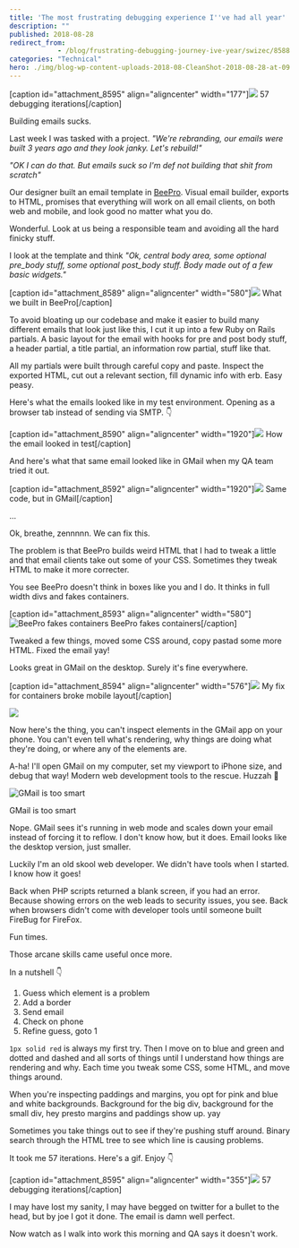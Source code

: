 ```yaml
---
title: 'The most frustrating debugging experience I''ve had all year'
description: ""
published: 2018-08-28
redirect_from: 
            - /blog/frustrating-debugging-journey-ive-year/swizec/8588
categories: "Technical"
hero: ./img/blog-wp-content-uploads-2018-08-CleanShot-2018-08-28-at-09.27.06@2x-772x1024.png
---
```


\[caption id="attachment_8595" align="aligncenter" width="177"]![](./img/blog-wp-content-uploads-2018-08-email-debugging.gif) 57 debugging iterations\[/caption]

Building emails sucks.

Last week I was tasked with a project. _"We're rebranding, our emails were built 3 years ago and they look janky. Let's rebuild!"_

_"OK I can do that. But emails suck so I'm def not building that shit from scratch"_

Our designer built an email template in [BeePro](https://beefree.io/bee-pro/). Visual email builder, exports to HTML, promises that everything will work on all email clients, on both web and mobile, and look good no matter what you do.

Wonderful. Look at us being a responsible team and avoiding all the hard finicky stuff.

I look at the template and think _"Ok, central body area, some optional pre_body stuff, some optional post_body stuff. Body made out of a few basic widgets."_

\[caption id="attachment_8589" align="aligncenter" width="580"]![](./img/blog-wp-content-uploads-2018-08-CleanShot-2018-08-28-at-09.27.06@2x-772x1024.png) What we built in BeePro\[/caption]

To avoid bloating up our codebase and make it easier to build many different emails that look just like this, I cut it up into a few Ruby on Rails partials. A basic layout for the email with hooks for pre and post body stuff, a header partial, a title partial, an information row partial, stuff like that.

All my partials were built through careful copy and paste. Inspect the exported HTML, cut out a relevant section, fill dynamic info with erb. Easy peasy.

Here's what the emails looked like in my test environment. Opening as a browser tab instead of sending via SMTP. 👇

\[caption id="attachment_8590" align="aligncenter" width="1920"]![](./img/blog-wp-content-uploads-2018-08-kapture_2018-08-24_at_14.37.34.gif) How the email looked in test\[/caption]

And here's what that same email looked like in GMail when my QA team tried it out.

\[caption id="attachment_8592" align="aligncenter" width="1920"]![](./img/blog-wp-content-uploads-2018-08-kapture_2018-08-24_at_14.34.37.gif) Same code, but in GMail\[/caption]

...

Ok, breathe, zennnnn. We can fix this.

The problem is that BeePro builds weird HTML that I had to tweak a little and that email clients take out some of your CSS. Sometimes they tweak HTML to make it more correcter.

You see BeePro doesn't think in boxes like you and I do. It thinks in full width divs and fakes containers.

\[caption id="attachment_8593" align="aligncenter" width="580"]![BeePro fakes containers](./img/blog-wp-content-uploads-2018-08-CleanShot-2018-08-28-at-09.33.17@2x-994x1024.png) BeePro fakes containers\[/caption]

Tweaked a few things, moved some CSS around, copy pastad some more HTML. Fixed the email yay!

Looks great in GMail on the desktop. Surely it's fine everywhere.

\[caption id="attachment_8594" align="aligncenter" width="576"]![](./img/blog-wp-content-uploads-2018-08-image_from_ios-576x1024.png) My fix for containers broke mobile layout\[/caption]

![](./img/media-IYIlvuWc21U4g-giphy.gif)

Now here's the thing, you can't inspect elements in the GMail app on your phone. You can't even tell what's rendering, why things are doing what they're doing, or where any of the elements are.

A-ha! I'll open GMail on my computer, set my viewport to iPhone size, and debug that way! Modern web development tools to the rescue. Huzzah 💪

![GMail is too smart](<>)

GMail is too smart

Nope. GMail sees it's running in web mode and scales down your email instead of forcing it to reflow. I don't know how, but it does. Email looks like the desktop version, just smaller.

Luckily I'm an old skool web developer. We didn't have tools when I started. I know how it goes!

Back when PHP scripts returned a blank screen, if you had an error. Because showing errors on the web leads to security issues, you see. Back when browsers didn't come with developer tools until someone built FireBug for FireFox.

Fun times.

Those arcane skills came useful once more.

In a nutshell 👇

1.  Guess which element is a problem
2.  Add a border
3.  Send email
4.  Check on phone
5.  Refine guess, goto 1

`1px solid red` is always my first try. Then I move on to blue and green and dotted and dashed and all sorts of things until I understand how things are rendering and why. Each time you tweak some CSS, some HTML, and move things around.

When you're inspecting paddings and margins, you opt for pink and blue and white backgrounds. Background for the big div, background for the small div, hey presto margins and paddings show up. yay

Sometimes you take things out to see if they're pushing stuff around. Binary search through the HTML tree to see which line is causing problems.

It took me 57 iterations. Here's a gif. Enjoy 👇

\[caption id="attachment_8595" align="aligncenter" width="355"]![](./img/blog-wp-content-uploads-2018-08-email-debugging.gif) 57 debugging iterations\[/caption]

I may have lost my sanity, I may have begged on twitter for a bullet to the head, but by joe I got it done. The email is damn well perfect.

Now watch as I walk into work this morning and QA says it doesn't work.
